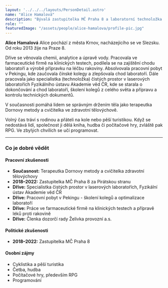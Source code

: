 ```yaml
---
layout: '../../../layouts/PersonDetail.astro'
name: "Alice Hamalová"
description: "Bývalá zastupitelka MČ Praha 8 a laboratorní technoložka čistých prostor, která pomáhá lidem najít správné držení těla."
role: ""
featuredImage: "/assets/people/alice-hamalova/profile-pic.jpg"
---
```


**Alice Hamalová**
Alice pochází z města Krnov, nacházejícího se ve Slezsku. Od roku 2013 žije na Praze 8.

Dříve se věnovala chemii, analytice a úpravě vody. Pracovala ve farmaceutické firmě na klinických testech, podílela se na zajištění chodu laboratoří a výrobě přípravku na léčbu rakoviny. Absolvovala pracovní pobyt v Pekingu, kde zaučovala čínské kolegy a zlepšovala chod laboratoří. Dále pracovala jako specialistka (technoložka) čistých prostor v laserových laboratořích Fyzikálního ústavu Akademie věd ČR, kde se starala o dokončování a chod laboratoří, školení kolegů z celého světa a přípravu a kontrolu technických dokumentů.

V současnosti pomáhá lidem se správným držením těla jako terapeutka Dornovy metody a cvičitelka ve zdravotní tělovýchově.

Volný čas tráví s rodinou a přáteli na kole nebo pěší turistikou. Když se nedostává lidí, společnost ji dělá kniha, hudba či počítačové hry, zvláště pak RPG. Ve zbylých chvílích se učí programovat.

---

### Co je dobré vědět

#### Pracovní zkušenosti

- **Současnost:** Terapeutka Dornovy metody a cvičitelka zdravotní tělovýchovy
- **2018–2022:** Zastupitelka MČ Praha 8 za Pirátskou stranu
- **Dříve:** Specialistka čistých prostor v laserových laboratořích, Fyzikální ústav Akademie věd ČR
- **Dříve:** Pracovní pobyt v Pekingu - školení kolegů a optimalizace laboratoří
- **Dříve:** Práce ve farmaceutické firmě na klinických testech a přípravě léků proti rakovině
- **Dříve:** Členka dozorčí rady Želivka provozní a.s.

#### Politické zkušenosti

- **2018–2022:** Zastupitelka MČ Praha 8

#### Osobní zájmy

- Cyklistika a pěší turistika
- Četba, hudba
- Počítačové hry, především RPG
- Programování
